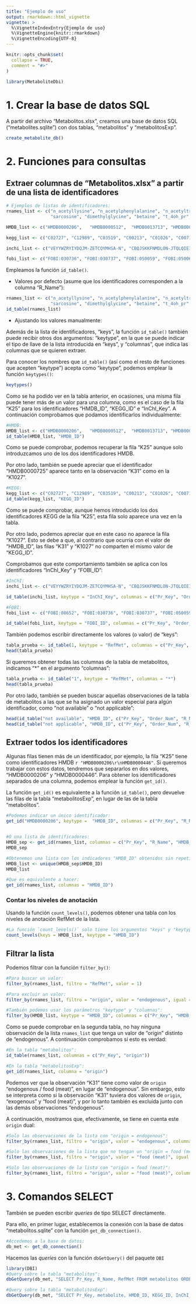 ```yaml
---
title: "Ejemplo de uso"
output: rmarkdown::html_vignette
vignette: >
  %\VignetteIndexEntry{Ejemplo de uso}
  %\VignetteEngine{knitr::rmarkdown}
  %\VignetteEncoding{UTF-8}
---
```


```r
knitr::opts_chunk$set(
  collapse = TRUE,
  comment = "#>"
)
```

```r
library(MetaboliteDbi)
```


# 1. Crear la base de datos SQL

A partir del archivo "Metabolitos.xlsx", creamos una base de datos SQL ("metabolites.sqlite") con dos tablas, "metabolitos" y "metabolitosExp".

```r
create_metabolite_db()
```


# 2. Funciones para consultas

## Extraer columnas de "Metabolitos.xlsx" a partir de una lista de identificadores

```r
# Ejemplos de listas de identificadores:
rnames_list <- c("n_acetyllysine", "n_acetylphenylalanine", "n_acetyltryptophan",
                 "sarcosine", "dimethylglycine", "betaine", "t_4oh_pr", "cit_a_i_cit_a")

HMDB_list <- c("HMDB0000206",	"HMDB0000512",	"HMDB0013713", "HMDB0000271", "HMDB0000092", "HMDB0000043", "HMDB0000725")

kegg_list <- c("C02727", "C12989", "C03519", "C00213", "C01026", "C00719", "C01157")

inchi_list <- c("VEYYWZRYIYDQJM-ZETCQYMHSA-N", "CBQJSKKFNMDLON-JTQLQIEISA-N", "DZTHIGRZJZPRDV-LBPRGKRZSA-N", "FSYKKLYZXJSNPZ-UHFFFAOYSA-N", "FFDGPVCHZBVARC-UHFFFAOYSA-N", "KWIUHFFTVRNATP-UHFFFAOYSA-N", "PMMYEEVYMWASQN-DMTCNVIQSA-N")

fobi_list <- c("FOBI:030736", "FOBI:030737", "FOBI:050059", "FOBI:050060", "FOBI:030619", "FOBI:030620")
```

Empleamos la función `id_table()`.

-   Valores por defecto (asume que los identificadores corresponden a la columna "R_Name"):

```r
rnames_list <- c("n_acetyllysine", "n_acetylphenylalanine", "n_acetyltryptophan",
                 "sarcosine", "dimethylglycine", "betaine", "t_4oh_pr", "cit_a_i_cit_a")
id_table(rnames_list)
```

*   Ajustando los valores manualmente:

Además de la lista de identificadores, "keys", la función `id_table()` también puede recibir otros dos argumentos: "keytype", en la que se puede indicar el tipo de llave de la lista introducida en "keys", y "columnas", que indica las columnas que se quieren extraer.

Para conocer los nombres que `id_table()` (así como el resto de funciones que acepten "keytype") acepta como "keytype", podemos emplear la función `keytypes()`:

```r
keytypes()
```

Como se ha podido ver en la tabla anterior, en ocasiones, una misma fila puede tener más de un valor para una columna, como es el caso de la fila "K25" para los identificadores "HMDB_ID", "KEGG_ID" e "InChI_Key". A continuación comprobamos que podamos identificarlos individualmente:

```r
#HMDB:
HMDB_list <- c("HMDB0000206",	"HMDB0000512",	"HMDB0013713", "HMDB0000271", "HMDB0000092", "HMDB0000043", "HMDB0000725")
id_table(HMDB_list, "HMDB_ID")
```

Como se puede comprobar, podemos recuperar la fila "K25" aunque solo introduzcamos uno de los dos identificadores HMDB.

Por otro lado, también se puede apreciar que el identificador "HMDB0000725" aparece tanto en la observación "K31" como en la "K1027".

```r
#KEGG:
kegg_list <- c("C02727", "C12989", "C03519", "C00213", "C01026", "C00719", "C01157")
id_table(kegg_list, "KEGG_ID")
```

Como se puede comprobar, aunque hemos introducido los dos identificadores KEGG de la fila "K25", esta fila solo aparece una vez en la tabla.

Por otro lado, podemos apreciar que en este caso no aparece la fila "K1027". Esto se debe a que, al contrario que ocurría con el valor de "HMDB_ID", las filas "K31" y "K1027" no comparten el mismo valor de "KEGG_ID".

Comprobamos que este comportamiento también se aplica con los identificadores "InChI_Key" y "FOBI_ID":
```r
#InChI:
inchi_list <- c("VEYYWZRYIYDQJM-ZETCQYMHSA-N", "CBQJSKKFNMDLON-JTQLQIEISA-N", "DZTHIGRZJZPRDV-LBPRGKRZSA-N", "FSYKKLYZXJSNPZ-UHFFFAOYSA-N", "FFDGPVCHZBVARC-UHFFFAOYSA-N", "KWIUHFFTVRNATP-UHFFFAOYSA-N", "PMMYEEVYMWASQN-DMTCNVIQSA-N")

id_table(inchi_list, keytype = "InChI_Key", columnas = c("Pr_Key", "Order_Num", "InChI_Key", "MW_Mono_Mass"))

#FOBI:
fobi_list <- c("FOBI:08652", "FOBI:030736", "FOBI:030737", "FOBI:050059", "FOBI:050060", "FOBI:030619", "FOBI:030620")

id_table(fobi_list, keytype = "FOBI_ID", columnas = c("Pr_Key", "Order_Num", "FOBI_ID", "RefMet"))
```

También podemos escribir directamente los valores (o valor) de "keys":

```r
tabla_prueba <- id_table(1, keytype = "RefMet", columnas = c("Pr_Key", "RefMet"))
head(tabla_prueba)
```

Si queremos obtener todas las columnas de la tabla de metabolitos, indicamos "*" en el argumento "columnas":

```r
tabla_prueba <- id_table("1", keytype = "RefMet", columnas = "*")
head(tabla_prueba)
```

Por otro lado, también se pueden buscar aquellas observaciones de la tabla de metabolitos a las que se ha asignado un valor especial para algún identificador, como "not available" o "not applicable":

```r
head(id_table("not available", "HMDB_ID", c("Pr_Key", "Order_Num", "R_Name", "HMDB_ID")))
head(id_table("not applicable", "HMDB_ID", c("Pr_Key", "Order_Num", "R_Name", "HMDB_ID")))
```


## Extraer todos los identificadores

Algunas filas tienen más de un identificador, por ejemplo, la fila "K25" tiene como identificadores HMDB `r "HMDB0000206\r\nHMDB0000446"`. Si  queremos trabajar con estos datos, tendremos que separarlos en dos valores, "HMDB0000206" y "HMDB0000446". Para obtener los identificadores separados de una columna, podemos emplear la función `get_id()`.

La función `get_id()` es equivalente a la función `id_table()`, pero devuelve las filas de la tabla "metabolitosExp", en lugar de las de la tabla "metabolitos".


```r
#Podemos indicar un único identificador:
get_id("HMDB0000206", keytype =  "HMDB_ID", columnas = c("Pr_Key", "R_Name", "HMDB_ID"))


#O una lista de identificadores:
HMDB_sep <- get_id(rnames_list, columnas = c("Pr_Key", "R_Name", "HMDB_ID"))
HMDB_sep

#Obtenemos una lista con los indicadores "HMDB_ID" obtenidos sin repeticiones:
HMDB_list <- unique(HMDB_sep$HMDB_ID)
HMDB_list

#Que es equivalente a hacer:
get_id(rnames_list, columnas = "HMDB_ID")
```


### Contar los niveles de anotación

Usando la función `count_levels()`, podemos obtener una tabla con los niveles de anotación RefMet de la lista.

```r
#La función `count_levels()` solo tiene los argumentos "keys" y "keytype":
count_levels(keys = HMDB_list, keytype = "HMDB_ID")
```


## Filtrar la lista

Podemos filtrar con la función `filter_by()`:

```r
#Para buscar un valor:
filter_by(rnames_list, filtro = "RefMet", valor = 1)

#Para excluir un valor:
filter_by(rnames_list, filtro = "origin", valor = "endogenous", igual = F)

#También podemos usar los parámetros "keytype" y "columnas":
filter_by(HMDB_list, keytype = "HMDB_ID", columnas = c("Pr_Key", "HMDB_ID", "Standard"), filtro = "Standard", valor = "N")
```

Como se puede comprobar en la segunda tabla, no hay ninguna observación de la lista `rnames_list` que tenga un valor de "origin" distinto de "endogenous". A continuación comprobamos si esto es verdad:

```r
#En la tabla "metabolitos":
id_table(rnames_list, columnas = c("Pr_Key", "origin"))

#En la tabla "metabolitosExp":
get_id(rnames_list, columna = "origin")
```

Podemos ver que la observación "K31" tiene como valor de `origin` "endogenous / food (meat)", en lugar de "endogenous". Sin embargo, esto se interpreta como si la observación "K31" tuviera dos valores de `origin`, "exogenous" y "food (meat)", y por lo tanto también es excluída junto con las demás observaciones "endogenous".

A continuación, mostramos que, efectivamente, se tiene en cuenta este `origin` dual:

```r
#Solo las observaciones de la lista con "origin = endogenous":
filter_by(rnames_list, filtro = "origin", valor = "endogenous", columnas = c("Pr_Key", "origin"))

#Solo las observaciones de la lista que no tengan un "origin = food (meat)":
filter_by(rnames_list, filtro = "origin", valor = "food (meat)", igual = F, columnas = c("Pr_Key", "origin"))

#Solo las observaciones de la lista con "origin = food (meat)":
filter_by(rnames_list, filtro = "origin", valor = "food (meat)", columnas = c("Pr_Key", "origin"))
```

# 3. Comandos SELECT

También se pueden escribir *queries* de tipo SELECT directamente.

Para ello, en primer lugar, establecemos la conexión con la base de datos "metabolitos.sqlite" con la función `get_db_connection()`.

```r
#Accedemos a la base de datos:
db_met <- get_db_connection()
```

Hacemos las *queries* con la función `dbGetQuery()` del paquete `DBI`

```r
library(DBI)
#Query sobre la tabla "metabolitos":
dbGetQuery(db_met, "SELECT Pr_Key, R_Name, RefMet FROM metabolitos ORDER BY RefMet DESC LIMIT 5")

#Query sobre la tabla "metabolitosExp":
dbGetQuery(db_met, "SELECT Pr_Key, metabolite, HMDB_ID, KEGG_ID, InChI_Key FROM metabolitosExp WHERE Pr_Key = 'K25'")
```

